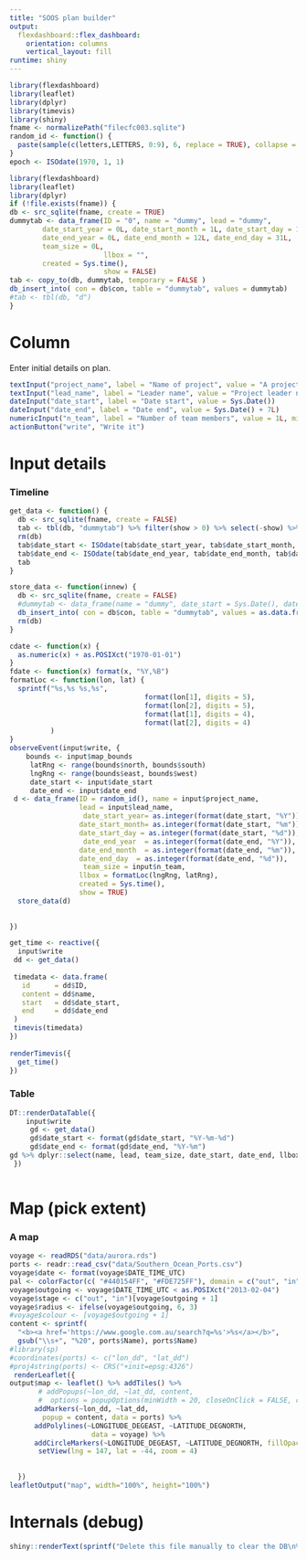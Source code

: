 ```yaml
---
title: "SOOS plan builder"
output: 
  flexdashboard::flex_dashboard:
    orientation: columns
    vertical_layout: fill
runtime: shiny
---
```


```r
library(flexdashboard)
library(leaflet)
library(dplyr)
library(timevis)
library(shiny)
fname <- normalizePath("filecfc003.sqlite")
random_id <- function() {
  paste(sample(c(letters,LETTERS, 0:9), 6, replace = TRUE), collapse = "")
}
epoch <- ISOdate(1970, 1, 1)
```

```r
library(flexdashboard)
library(leaflet)
library(dplyr)
if (!file.exists(fname)) {
db <- src_sqlite(fname, create = TRUE)
dummytab <- data_frame(ID = "0", name = "dummy", lead = "dummy", 
        date_start_year = 0L, date_start_month = 1L, date_start_day = 1L, 
        date_end_year = 0L, date_end_month = 12L, date_end_day = 31L, 
        team_size = 0L,
                       llbox = "", 
        created = Sys.time(),
                       show = FALSE)
tab <- copy_to(db, dummytab, temporary = FALSE )
db_insert_into( con = db$con, table = "dummytab", values = dummytab)
#tab <- tbl(db, "d")
}
```

Column {.sidebar}
========================================================================

Enter initial details on  plan. 

```r
textInput("project_name", label = "Name of project", value = "A project name")
textInput("lead_name", label = "Leader name", value = "Project leader name")
dateInput("date_start", label = "Date start", value = Sys.Date())
dateInput("date_end", label = "Date end", value = Sys.Date() + 7L)
numericInput("n_team", label = "Number of team members", value = 1L, min = 1L, max = NA_integer_)
actionButton("write", "Write it")
```

Input details
========================================================================

### Timeline

```r
get_data <- function() {  
  db <- src_sqlite(fname, create = FALSE)
  tab <- tbl(db, "dummytab") %>% filter(show > 0) %>% select(-show) %>% arrange(desc(created)) %>%  distinct() %>% collect()
  rm(db)
  tab$date_start <- ISOdate(tab$date_start_year, tab$date_start_month, tab$date_start_day)
  tab$date_end <- ISOdate(tab$date_end_year, tab$date_end_month, tab$date_end_day)
  tab 
}

store_data <- function(innew) {
  db <- src_sqlite(fname, create = FALSE)
  #dummytab <- data_frame(name = "dummy", date_start = Sys.Date(), date_end = Sys.Date(), team_size = 1L, show = TRUE)
  db_insert_into( con = db$con, table = "dummytab", values = as.data.frame(innew))
  rm(db)
}

cdate <- function(x) {
  as.numeric(x) + as.POSIXct("1970-01-01")
}
fdate <- function(x) format(x, "%Y,%B")
formatLoc <- function(lon, lat) {
  sprintf("%s,%s %s,%s", 
                                 format(lon[1], digits = 5), 
                                 format(lon[2], digits = 5), 
                                 format(lat[1], digits = 4), 
                                 format(lat[2], digits = 4)
          )
}
observeEvent(input$write, {
    bounds <- input$map_bounds
     latRng <- range(bounds$north, bounds$south)
     lngRng <- range(bounds$east, bounds$west)
     date_start <- input$date_start
     date_end <- input$date_end
 d <- data_frame(ID = random_id(), name = input$project_name, 
                 lead = input$lead_name, 
                  date_start_year= as.integer(format(date_start, "%Y")), 
                 date_start_month= as.integer(format(date_start, "%m")), 
                 date_start_day = as.integer(format(date_start, "%d")),
                  date_end_year  = as.integer(format(date_end, "%Y")), 
                 date_end_month  = as.integer(format(date_end, "%m")),
                 date_end_day  = as.integer(format(date_end, "%d")),
                  team_size = input$n_team, 
                 llbox = formatLoc(lngRng, latRng), 
                 created = Sys.time(), 
                 show = TRUE)
  store_data(d)
  
  
})

get_time <- reactive({
  input$write
 dd <- get_data()
 
 timedata <- data.frame(
   id      = dd$ID,
   content = dd$name,
   start   = dd$date_start,
   end     = dd$date_end
 )
 timevis(timedata)
})
 
renderTimevis({
  get_time()
})
```

### Table
```r
DT::renderDataTable({
    input$write
     gd <- get_data()
     gd$date_start <- format(gd$date_start, "%Y-%m-%d")
     gd$date_end <- format(gd$date_end, "%Y-%m")
gd %>% dplyr::select(name, lead, team_size, date_start, date_end, llbox)
 })



```

Map (pick extent)
========================================================================

### A map

```r

voyage <- readRDS("data/aurora.rds")
ports <- readr::read_csv("data/Southern_Ocean_Ports.csv")
voyage$date <- format(voyage$DATE_TIME_UTC)
pal <- colorFactor(c( "#440154FF", "#FDE725FF"), domain = c("out", "in"))
voyage$outgoing <- voyage$DATE_TIME_UTC < as.POSIXct("2013-02-04")
voyage$stage <- c("out", "in")[voyage$outgoing + 1]
voyage$radius <- ifelse(voyage$outgoing, 6, 3)
#voyage$colour <- [voyage$outgoing + 1]
content <- sprintf(
  "<b><a href='https://www.google.com.au/search?q=%s'>%s</a></b>", 
  gsub("\\s+", "%20", ports$Name), ports$Name)
#library(sp)
#coordinates(ports) <- c("lon_dd", "lat_dd")
#proj4string(ports) <- CRS("+init=epsg:4326")
 renderLeaflet({
output$map <- leaflet() %>% addTiles() %>% 
       # addPopups(~lon_dd, ~lat_dd, content, 
       #  options = popupOptions(minWidth = 20, closeOnClick = FALSE, closeButton = FALSE), data = ports) %>% 
      addMarkers(~lon_dd, ~lat_dd, 
        popup = content, data = ports) %>% 
      addPolylines(~LONGITUDE_DEGEAST, ~LATITUDE_DEGNORTH, 
                    data = voyage) %>% 
      addCircleMarkers(~LONGITUDE_DEGEAST, ~LATITUDE_DEGNORTH, fillOpacity = 0.85, color = ~pal(stage), radius = ~radius, popup = ~date, data = voyage) %>% 
       setView(lng = 147, lat = -44, zoom = 4)
    
    
  })
leafletOutput("map", width="100%", height="100%")
```



Internals (debug)
========================================================================

```r
shiny::renderText(sprintf("Delete this file manually to clear the DB\n%s", fname))

```


